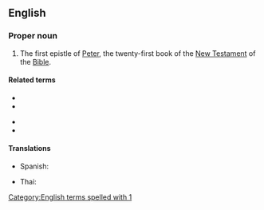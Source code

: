 ==English==

===Proper noun===
{{en-proper noun}}
{{book of the Bible|First Epistle of Peter}}

# {{lb|en|biblical}} The first epistle of [[Peter]], the twenty-first book of the [[New Testament]] of the [[Bible]].

====Related terms====
{{rel-top}}
* {{l|en|Pet.}}
* {{l|en|1 Pet.}}
{{rel-mid}}
* {{l|en|1 Peter}}
* {{l|en|2 Pet.}}
{{rel-bottom}}

====Translations====
{{trans-top|Book of the Bible}}
* Spanish: {{t|es|1 Pedro|m}}
{{trans-mid}}
* Thai: {{t|th|๑ เปโตร}}
{{trans-bottom}}

[[Category:English terms spelled with 1]]